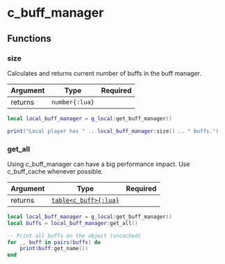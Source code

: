 
# c_buff_manager

## Functions

### size

Calculates and returns current number of buffs in the buff manager.

| Argument | Type           | Required |
| -------- | -------------- | -------- |
| returns  | `number{:lua}` |          |

```lua /size/
local local_buff_manager = g_local:get_buff_manager()

print("Local player has " .. local_buff_manager:size() .. " buffs.")
```

### get_all

<Callout type="warning" emoji="⚠️">
  Using c_buff_manager can have a big performance impact. Use c_buff_cache
  whenever possible.
</Callout>

| Argument | Type                                              | Required |
| -------- | ------------------------------------------------- | -------- |
| returns  | [`table<c_buff>{:lua}`](/classes/c_object/c_buff) |          |

```lua /get_all/
local local_buff_manager = g_local:get_buff_manager()
local buffs = local_buff_manager:get_all()

-- Print all buffs on the object (uncached)
for _, buff in pairs(buffs) do
    print(buff:get_name())
end
```
